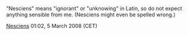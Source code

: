 "Nesciens" means "ignorant" or "unknowing" in Latin, so do not expect anything sensible from me. (Nesciens might even be spelled wrong.)

[[User:Nesciens|Nesciens]] 01:02, 5 March 2008 (CET)